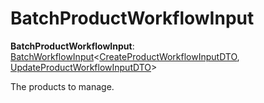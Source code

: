 
# BatchProductWorkflowInput

 **BatchProductWorkflowInput**: [BatchWorkflowInput](../../../types/CommonTypes/types/types.CommonTypes.BatchWorkflowInput/page.mdx)&#60;[CreateProductWorkflowInputDTO](../../../types/types/types.CreateProductWorkflowInputDTO/page.mdx), [UpdateProductWorkflowInputDTO](../../../types/types/types.UpdateProductWorkflowInputDTO/page.mdx)&#62;

The products to manage.

